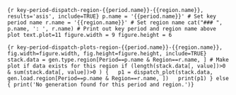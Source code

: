 
```{r key-period-dispatch-region-{{period.name}}-{{region.name}}, results='asis', include=TRUE}
p.name = '{{period.name}}' # Set key period name
r.name = '{{region.name}}' # Set region name
cat("### ", p.name, ': ', r.name) # Print out key period and region name above plot
text.plot=11
figure.width = 9
figure.height = 6
```

```{r key-period-dispatch-plots-region-{{period.name}}-{{region.name}}, fig.width=figure.width, fig.height=figure.height, include=TRUE}
stack.data = gen.type.region[Period==p.name & Region==r.name, ]
# Make plot if data exists for this region
if (length(stack.data[, value])>0 & sum(stack.data[, value])>0 ) {
  p1 = dispatch_plot(stack.data, gen.load.region[Period==p.name & Region==r.name, ])
  print(p1)
} else { print('No generation found for this period and region.')}
```



  
  